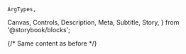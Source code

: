     ArgTypes,
  Canvas,
  Controls,
  Description,
  Meta,
  Subtitle,
  Story,
} from '@storybook/blocks';

{/* Same content as before */}

<Canvas>
  <Story of={AvatarStories.Standard} />
</Canvas>

<ArgTypes of={AvatarStories} />